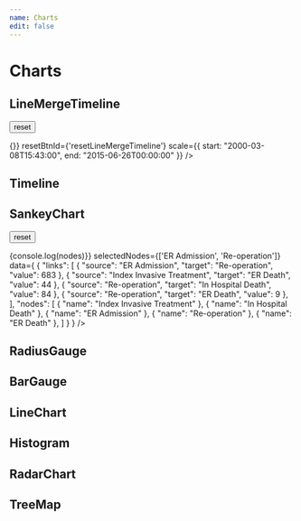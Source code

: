 ```yaml
---
name: Charts
edit: false
---
```




# Charts
## LineMergeTimeline

<button id="resetLineMergeTimeline">reset</button>

<Playground>
  <div style={{overflow: 'hidden', overflowX: 'scroll'}}>
    <LineMergeTimeline 
    timeData={[
      {
        "dataPoints": [
          {
            startTime: "2000-03-08T15:43:00",
            endTime: "2000-03-09T13:51:00"
          },
          {
            startTime: "2000-03-09T13:52:00",
            endTime: "2000-03-11T13:52:00"
          },
          {
            startTime: "2000-03-17T09:00:00",
            endTime: "2000-03-17T09:00:00"
          },
          {
            startTime: "2000-04-11T09:30:00",
            endTime: "2000-04-11T09:30:00"
          },
          {
            startTime: "2000-05-12T10:15:00",
            endTime: "2000-05-12T10:15:00"
          },
          {
            startTime: "2000-07-14T09:15:00",
            endTime: "2000-07-14T09:15:00"
          },
          {
            startTime: "2000-09-26T11:01:00",
            endTime: "2000-09-26T11:01:00"
          },
          {
            startTime: "2001-02-02T09:00:00",
            endTime: "2001-02-02T09:00:00"
          },
          {
            startTime: "2001-04-20T09:00:00",
            endTime: "2001-04-20T09:00:00"
          },
          {
            startTime: "2001-07-13T09:00:00",
            endTime: "2001-07-13T09:00:00"
          },
          {
            startTime: "2001-10-12T09:00:00",
            endTime: "2001-10-12T09:00:00"
          },
          {
            startTime: "2002-01-04T09:15:00",
            endTime: "2002-01-04T09:15:00"
          },
          {
            startTime: "2002-04-10T16:00:00",
            endTime: "2002-04-10T16:00:00"
          },
          {
            startTime: "2002-07-20T20:36:00",
            endTime: "2002-07-20T21:40:00"
          },
          {
            startTime: "2002-09-06T13:40:00",
            endTime: "2002-09-06T13:40:00"
          }
        ],
        "label": [
          "a"
        ],
        "order": 0
      },
      {
        "dataPoints": [],
        "label": [
          "b"
        ],
        "order": 1
      },
      {
        "dataPoints": [
          {
            "startTime": "2015-06-26T00:00:00",
            "endTime": "2015-06-26T00:00:00"
          }
        ],
        "label": [
          "c"
        ],
        "order": 2
      },
      {
        "dataPoints": [
          {
            startTime: "2000-03-09T00:00:00",
            endTime: "2000-04-10T00:00:00"
          },
          {
            startTime: "2000-05-12T00:00:00",
            endTime: "2000-07-11T00:00:00"
          },
          {
            startTime: "2000-07-14T00:00:00",
            endTime: "2000-09-12T00:00:00"
          },
          {
            startTime: "2000-09-26T00:00:00",
            endTime: "2000-10-26T00:00:00"
          },
          {
            startTime: "2001-02-02T00:00:00",
            endTime: "2001-06-19T00:00:00"
          },
          {
            startTime: "2001-07-13T00:00:00",
            endTime: "2001-09-11T00:00:00"
          },
          {
            startTime: "2001-10-12T00:00:00",
            endTime: "2002-03-05T00:00:00"
          },
          {
            startTime: "2002-04-10T00:00:00",
            endTime: "2002-07-09T00:00:00"
          },
          {
            startTime: "2002-09-06T00:00:00",
            endTime: "2002-12-05T00:00:00"
          }
        ],
        "label": [
          "d"
        ],
        "order": 3
      },
    ]}
    lineData={{
      "xaxis": [
        "2013-04-11T00:00:00",
        "2013-06-13T00:00:00",
        "2013-11-28T00:00:00",
        "2014-01-13T00:00:00",
        "2014-04-01T00:00:00",
        "2014-04-12T00:00:00",
        "2014-06-09T00:00:00",
        "2014-12-01T00:00:00",
        "2015-02-02T00:00:00",
        "2015-02-06T00:00:00",
        "2015-06-01T00:00:00",
        "2015-11-23T00:00:00",
        "2016-03-08T00:00:00",
        "2016-04-07T00:00:00",
        "2016-05-20T00:00:00",
        "2016-11-21T00:00:00"
      ],
      "data": [
        {
          "name": "yaxis",
          "data": [
            0.58 ,
            0.0 ,
            0.02 ,
            0.32 ,
            0.026 ,
            1.0 ,
            0.04 ,
            0.005 ,
            0.09 ,
            0.19 ,
            0.76 ,
            0.90 ,
            0.19 ,
            0.16 ,
            0.01 ,
            0.03 
          ]
        }
      ]
    }}
    chartWidth={1200}
    chartHeight={835}
    brushEvent={() => {}}
    resetBtnId={'resetLineMergeTimeline'}
    scale={{
      start: "2000-03-08T15:43:00",
      end: "2015-06-26T00:00:00"
    }}
    />
  </div>

 
</Playground>

## Timeline
<Playground>
  <div style={{overflow: 'hidden', overflowX: 'scroll'}}>
    <Timeline 
      data={[
        {
          "dataPoints": [
            {
              startTime: "2000-03-08T15:43:00",
              endTime: "2000-03-09T13:51:00"
            },
            {
              startTime: "2000-03-09T13:52:00",
              endTime: "2000-03-11T13:52:00"
            },
            {
              startTime: "2000-03-17T09:00:00",
              endTime: "2000-03-17T09:00:00"
            },
            {
              startTime: "2000-04-11T09:30:00",
              endTime: "2000-04-11T09:30:00"
            },
            {
              startTime: "2000-05-12T10:15:00",
              endTime: "2000-05-12T10:15:00"
            },
            {
              startTime: "2000-07-14T09:15:00",
              endTime: "2000-07-14T09:15:00"
            },
            {
              startTime: "2000-09-26T11:01:00",
              endTime: "2000-09-26T11:01:00"
            },
            {
              startTime: "2001-02-02T09:00:00",
              endTime: "2001-02-02T09:00:00"
            },
            {
              startTime: "2001-04-20T09:00:00",
              endTime: "2001-04-20T09:00:00"
            },
            {
              startTime: "2001-07-13T09:00:00",
              endTime: "2001-07-13T09:00:00"
            },
            {
              startTime: "2001-10-12T09:00:00",
              endTime: "2001-10-12T09:00:00"
            },
            {
              startTime: "2002-01-04T09:15:00",
              endTime: "2002-01-04T09:15:00"
            },
            {
              startTime: "2002-04-10T16:00:00",
              endTime: "2002-04-10T16:00:00"
            },
            {
              startTime: "2002-07-20T20:36:00",
              endTime: "2002-07-20T21:40:00"
            },
            {
              startTime: "2002-09-06T13:40:00",
              endTime: "2002-09-06T13:40:00"
            }
          ],
          "label": [
            "a"
          ],
          "order": 0
        },
        {
          "dataPoints": [],
          "label": [
            "b"
          ],
          "order": 1
        },
        {
          "dataPoints": [
            {
              "startTime": "2015-06-26T00:00:00",
              "endTime": "2015-06-26T00:00:00"
            }
          ],
          "label": [
            "c"
          ],
          "order": 2
        },
        {
          "dataPoints": [
            {
              startTime: "2000-03-09T00:00:00",
              endTime: "2000-04-10T00:00:00"
            },
            {
              startTime: "2000-05-12T00:00:00",
              endTime: "2000-07-11T00:00:00"
            },
            {
              startTime: "2000-07-14T00:00:00",
              endTime: "2000-09-12T00:00:00"
            },
            {
              startTime: "2000-09-26T00:00:00",
              endTime: "2000-10-26T00:00:00"
            },
            {
              startTime: "2001-02-02T00:00:00",
              endTime: "2001-06-19T00:00:00"
            },
            {
              startTime: "2001-07-13T00:00:00",
              endTime: "2001-09-11T00:00:00"
            },
            {
              startTime: "2001-10-12T00:00:00",
              endTime: "2002-03-05T00:00:00"
            },
            {
              startTime: "2002-04-10T00:00:00",
              endTime: "2002-07-09T00:00:00"
            },
            {
              startTime: "2002-09-06T00:00:00",
              endTime: "2002-12-05T00:00:00"
            }
          ],
          "label": [
            "d"
          ],
          "order": 3
        },
      ]}
    />
  </div>
</Playground>

## SankeyChart

<button id="resetSankeyChart">reset</button>

<Playground>
  <div style={{overflow: 'hidden', overflowX: 'scroll'}}>
    <SankeyChart
      resetBtnId={"resetSankeyChart"}
      onChange={(nodes) => {console.log(nodes)}}
      selectedNodes={['ER Admission', 'Re-operation']}
      data={
        {
          "links": [
            {
              "source": "ER Admission", 
              "target": "Re-operation", 
              "value": 683
            }, 
            {
              "source": "Index Invasive Treatment", 
              "target": "ER Death", 
              "value": 44
            }, 
            {
              "source": "Re-operation", 
              "target": "In Hospital Death", 
              "value": 84
            }, 
            {
              "source": "Re-operation", 
              "target": "ER Death", 
              "value": 9
            },
          ], 
          "nodes": [
            {
              "name": "Index Invasive Treatment"
            }, 
            {
              "name": "In Hospital Death"
            }, 
            {
              "name": "ER Admission"
            }, 
            {
              "name": "Re-operation"
            }, 
            {
              "name": "ER Death"
            },
          ]
        }
      }
    />
  </div>
</Playground>

## RadiusGauge

<Playground>
   <RadiusGauge 
    width={300}
    height={200}
    score={0.2}
  />
</Playground>

## BarGauge

<Props of={BarGauge} />

<Playground>
   <BarGauge 
    score={20}
  />
</Playground>


## LineChart
<Playground>
  <LineChart
    title={'test'}
    width={'850'}
    height={'400'}
    data={[
      {
        "name": "value",
        "data": [
          0.36,
          0.9,
        ]
      }
    ]}
    xAxisCategory={[
      "2030-06-26",
      "2032-07-11",
    ]}
    xAxisTitle={'Date'}
    xAxisTitleAlign={'middle'}
    yAxisTitle={'value'}
    yAxisTitleAlign={'middle'}  
  >
  </LineChart>
</Playground>

## Histogram
<Playground>
  <div style={{overflow: 'hidden', overflowX: 'scroll'}}>
    <Histogram 
      title='histogram title'
      data={{
        avgRisk: 0.34,
        patientRisk: 0.45,
        risks: [
          0.11, 0.12, 0.13, 0.14, 0.15, 0.16, 0.17, 0.18, 0.19, 
          0.21, 0.22, 0.23, 0.24, 0.25, 0.26, 0.27, 0.28,
          0.31, 0.32, 0.33, 0.34, 0.35, 0.36, 0.37,
          0.41, 0.42, 0.43, 0.44, 0.45, 0.46, 
          0.51, 0.52, 0.53, 0.54, 0.55, 
          0.61, 0.62, 0.63, 0.64,
          0.71, 0.72, 0.73,
          0.81, 0.82,
          0.9
        ]
      }
      }
    />
  </div>
</Playground>

## RadarChart
<Playground>
  <div style={{overflow: 'hidden', overflowX: 'scroll'}}>
    <RadarChart 
      width={700} 
      height={650}
      radarCategory={[
        "visit_info",
        "visit_history",
        "lab",
        "echo",
        "drug",
        "spect",
        "demo",
        "comorbidity",
        "cabgpci",
        "vitalsign"
      ]}
      groupData={[
        0.1767,
        0.21289999999999998,
        0.2940999999999999,
        0.15789999999999998,
        0.12090000000000001,
        0.0344,
        0.0012,
        0.0016,
        0,
        0 
      ]}
      patientData={[
        0.8091,
        0.12,
        0.0367,
        0.0342,
        0,
        0,
        0,
        0,
        0,
        0
      ]} 
    />
  </div>
</Playground>

## TreeMap
<Playground>
  <div style={{overflow: 'hidden', overflowX: 'scroll'}}>
    <TreeMap 
      data={[
        {
          colorValue: 0,
          id: 'A',
          name: 'A',
          value: 3
        },
        {
          colorValue: 0,
          id: 'B',
          name: 'B',
          value: 9
        },
        {
          colorValue: 0,
          id: 'C',
          name: 'C',
          value: 17
        },
        {
          colorValue: 0,
          name: 'CA1',
          parent: 'A',
          value: 4
        },
        {
          colorValue: 0,
          name: 'CA2',
          parent: 'A',
          value: 34
        },
        {
          colorValue: 0,
          name: 'CA3',
          parent: 'A',
          value: 14
        },
        {
          colorValue: 0,
          name: 'BBA1',
          parent: 'B',
          value: 48
        },
        {
          colorValue: 0,
          name: 'BBA2',
          parent: 'B',
          value: 81
        },
        {
          colorValue: 0,
          name: 'BBA3',
          parent: 'B',
          value: 65
        },
        {
          colorValue: 0,
          name: 'CBE1',
          parent: 'C',
          value: 29
        },
        {
          colorValue: 0,
          name: 'CBE2',
          parent: 'C',
          value: 99
        },
        {
          colorValue: 0,
          name: 'CBE3',
          parent: 'C',
          value: 75
        },
      ]}
    />
  </div>
</Playground>